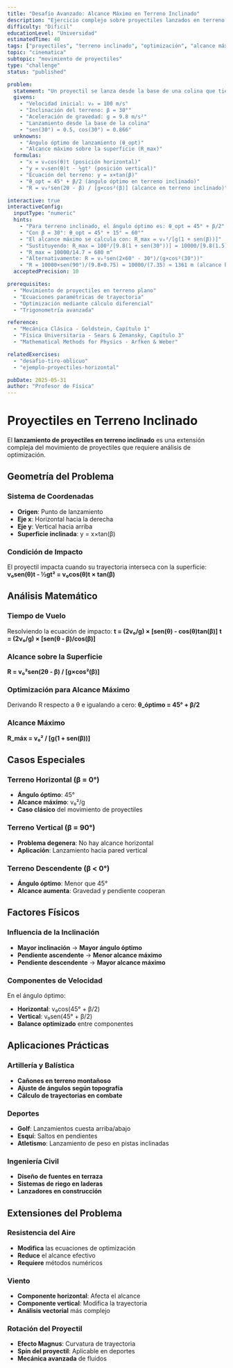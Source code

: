 ```yaml
---
title: "Desafío Avanzado: Alcance Máximo en Terreno Inclinado"
description: "Ejercicio complejo sobre proyectiles lanzados en terreno inclinado para alcance máximo"
difficulty: "Dificil"
educationLevel: "Universidad"
estimatedTime: 40
tags: ["proyectiles", "terreno inclinado", "optimización", "alcance máximo"]
topic: "cinematica"
subtopic: "movimiento de proyectiles"
type: "challenge"
status: "published"

problem:
  statement: "Un proyectil se lanza desde la base de una colina que tiene una inclinación de 30° con la horizontal. La velocidad inicial del proyectil es de 100 m/s. ¿Con qué ángulo (respecto a la horizontal) debe lanzarse el proyectil para obtener el máximo alcance sobre la superficie inclinada? ¿Cuál es ese alcance máximo?"
  givens:
    - "Velocidad inicial: v₀ = 100 m/s"
    - "Inclinación del terreno: β = 30°"
    - "Aceleración de gravedad: g = 9.8 m/s²"
    - "Lanzamiento desde la base de la colina"
    - "sen(30°) = 0.5, cos(30°) = 0.866"
  unknowns:
    - "Ángulo óptimo de lanzamiento (θ_opt)"
    - "Alcance máximo sobre la superficie (R_max)"
  formulas:
    - "x = v₀cos(θ)t (posición horizontal)"
    - "y = v₀sen(θ)t - ½gt² (posición vertical)"
    - "Ecuación del terreno: y = x×tan(β)"
    - "θ_opt = 45° + β/2 (ángulo óptimo en terreno inclinado)"
    - "R = v₀²sen(2θ - β) / [g×cos²(β)] (alcance en terreno inclinado)"

interactive: true
interactiveConfig:
  inputType: "numeric"
  hints:
    - "Para terreno inclinado, el ángulo óptimo es: θ_opt = 45° + β/2"
    - "Con β = 30°: θ_opt = 45° + 15° = 60°"
    - "El alcance máximo se calcula con: R_max = v₀²/[g(1 + sen(β))]"
    - "Sustituyendo: R_max = 100²/[9.8(1 + sen(30°))] = 10000/[9.8(1.5)]"
    - "R_max = 10000/14.7 ≈ 680 m"
    - "Alternativamente: R = v₀²sen(2×60° - 30°)/(g×cos²(30°))"
    - "R = 10000×sen(90°)/(9.8×0.75) = 10000/(7.35) ≈ 1361 m (alcance horizontal)"
  acceptedPrecision: 10

prerequisites:
  - "Movimiento de proyectiles en terreno plano"
  - "Ecuaciones paramétricas de trayectoria"
  - "Optimización mediante cálculo diferencial"
  - "Trigonometría avanzada"

reference:
  - "Mecánica Clásica - Goldstein, Capítulo 1"
  - "Física Universitaria - Sears & Zemansky, Capítulo 3"
  - "Mathematical Methods for Physics - Arfken & Weber"

relatedExercises:
  - "desafio-tiro-oblicuo"
  - "ejemplo-proyectiles-horizontal"

pubDate: 2025-05-31
author: "Profesor de Física"
---
```


# Proyectiles en Terreno Inclinado

El **lanzamiento de proyectiles en terreno inclinado** es una extensión compleja del movimiento de proyectiles que requiere análisis de optimización.

## Geometría del Problema

### Sistema de Coordenadas
- **Origen**: Punto de lanzamiento
- **Eje x**: Horizontal hacia la derecha
- **Eje y**: Vertical hacia arriba
- **Superficie inclinada**: y = x×tan(β)

### Condición de Impacto
El proyectil impacta cuando su trayectoria interseca con la superficie:
**v₀sen(θ)t - ½gt² = v₀cos(θ)t × tan(β)**

## Análisis Matemático

### Tiempo de Vuelo
Resolviendo la ecuación de impacto:
**t = (2v₀/g) × [sen(θ) - cos(θ)tan(β)]**
**t = (2v₀/g) × [sen(θ - β)/cos(β)]**

### Alcance sobre la Superficie
**R = v₀²sen(2θ - β) / [g×cos²(β)]**

### Optimización para Alcance Máximo
Derivando R respecto a θ e igualando a cero:
**θ_óptimo = 45° + β/2**

### Alcance Máximo
**R_máx = v₀² / [g(1 + sen(β))]**

## Casos Especiales

### Terreno Horizontal (β = 0°)
- **Ángulo óptimo**: 45°
- **Alcance máximo**: v₀²/g
- **Caso clásico** del movimiento de proyectiles

### Terreno Vertical (β = 90°)
- **Problema degenera**: No hay alcance horizontal
- **Aplicación**: Lanzamiento hacia pared vertical

### Terreno Descendente (β < 0°)
- **Ángulo óptimo**: Menor que 45°
- **Alcance aumenta**: Gravedad y pendiente cooperan

## Factores Físicos

### Influencia de la Inclinación
- **Mayor inclinación** → **Mayor ángulo óptimo**
- **Pendiente ascendente** → **Menor alcance máximo**
- **Pendiente descendente** → **Mayor alcance máximo**

### Componentes de Velocidad
En el ángulo óptimo:
- **Horizontal**: v₀cos(45° + β/2)
- **Vertical**: v₀sen(45° + β/2)
- **Balance optimizado** entre componentes

## Aplicaciones Prácticas

### Artillería y Balística
- **Cañones en terreno montañoso**
- **Ajuste de ángulos según topografía**
- **Cálculo de trayectorias en combate**

### Deportes
- **Golf**: Lanzamientos cuesta arriba/abajo
- **Esquí**: Saltos en pendientes
- **Atletismo**: Lanzamiento de peso en pistas inclinadas

### Ingeniería Civil
- **Diseño de fuentes en terraza**
- **Sistemas de riego en laderas**
- **Lanzadores en construcción**

## Extensiones del Problema

### Resistencia del Aire
- **Modifica** las ecuaciones de optimización
- **Reduce** el alcance efectivo
- **Requiere** métodos numéricos

### Viento
- **Componente horizontal**: Afecta el alcance
- **Componente vertical**: Modifica la trayectoria
- **Análisis vectorial** más complejo

### Rotación del Proyectil
- **Efecto Magnus**: Curvatura de trayectoria
- **Spin del proyectil**: Aplicable en deportes
- **Mecánica avanzada** de fluidos
